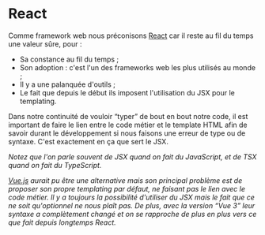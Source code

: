 
# React

Comme framework web nous préconisons [React](https://github.com/facebook/react) car il reste au fil du temps une valeur sûre, pour :

- Sa constance au fil du temps ;
- Son adoption : c'est l'un des frameworks web les plus utilisés au monde ;
- Il y a une palanquée d'outils ;
- Le fait que depuis le début ils imposent l'utilisation du JSX pour le templating.

Dans notre continuité de vouloir “typer” de bout en bout notre code, il est important de faire le lien entre le code métier et le template HTML afin de savoir durant le développement si nous faisons une erreur de type ou de syntaxe. C'est exactement en ça que sert le JSX.

_Notez que l'on parle souvent de JSX quand on fait du JavaScript, et de TSX quand on fait du TypeScript._

<CaptionedImage src={ReactComponentSample} alt="" caption="Exemple de composant React avec un templating TSX" />

_[Vue.js](https://vuejs.org/) aurait pu être une alternative mais son principal problème est de proposer son propre templating par défaut, ne faisant pas le lien avec le code métier. Il y a toujours la possibilité d'utiliser du JSX mais le fait que ce ne soit qu'optionnel ne nous plaît pas. De plus, avec la version “Vue 3” leur syntaxe a complètement changé et on se rapproche de plus en plus vers ce que fait depuis longtemps React._
